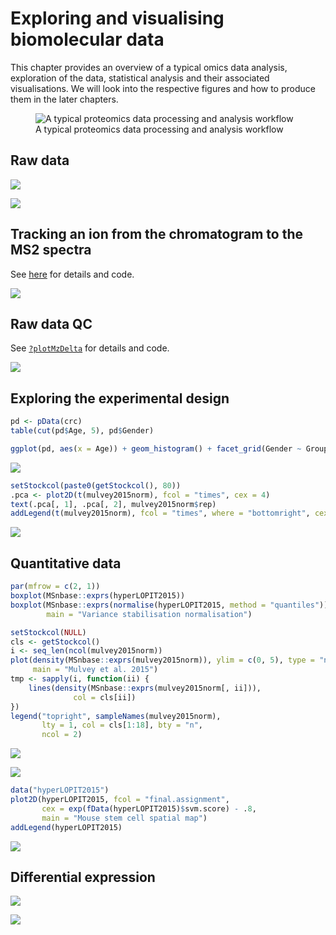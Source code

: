# Exploring and visualising biomolecular data

This chapter provides an overview of a typical omics data analysis,
exploration of the data, statistical analysis and their associated
visualisations. We will look into the respective figures and how to
produce them in the later chapters.

![A typical proteomics data processing and analysis workflow](./img/qprotda-with-plots.png)



## Raw data {-}

![](./img/chr.png)

![](https://lgatto.github.io/RforProteomics/articles/figures/msanim1.gif)

## Tracking an ion from the chromatogram to the MS2 spectra {-}

See [here](https://lgatto.github.io/RforProteomics/articles/RProtVis.html#visualising-mass-spectrometry-data) for details and code.

![](https://lgatto.github.io/RforProteomics/articles/RProtVis_files/figure-html/msdetailsplot-1.png)

## Raw data QC {-}

See [`?plotMzDelta`](https://lgatto.github.io/MSnbase/reference/plotMzDelta-methods.html) for details and code.

![](./img/mzdelta.png)


## Exploring the experimental design {-}

```r
pd <- pData(crc)
table(cut(pd$Age, 5), pd$Gender)
```

```r
ggplot(pd, aes(x = Age)) + geom_histogram() + facet_grid(Gender ~ Group)
```

![](./img/niprg.png)


```r
setStockcol(paste0(getStockcol(), 80))
.pca <- plot2D(t(mulvey2015norm), fcol = "times", cex = 4)
text(.pca[, 1], .pca[, 2], mulvey2015norm$rep)
addLegend(t(mulvey2015norm), fcol = "times", where = "bottomright", cex = 2)
```

![](https://lgatto.github.io/VisualisingBiomolecularData/VisualisingBiomolecularData_files/figure-html/complexheatmap-1.png)

## Quantitative data {-}

```r
par(mfrow = c(2, 1))
boxplot(MSnbase::exprs(hyperLOPIT2015))
boxplot(MSnbase::exprs(normalise(hyperLOPIT2015, method = "quantiles")),
		main = "Variance stabilisation normalisation")
```

```r
setStockcol(NULL)
cls <- getStockcol()
i <- seq_len(ncol(mulvey2015norm))
plot(density(MSnbase::exprs(mulvey2015norm)), ylim = c(0, 5), type = "n",
	 main = "Mulvey et al. 2015")
tmp <- sapply(i, function(ii) {
	lines(density(MSnbase::exprs(mulvey2015norm[, ii])),
			  col = cls[ii])
})
legend("topright", sampleNames(mulvey2015norm),
	   lty = 1, col = cls[1:18], bty = "n",
	   ncol = 2)
```

![](./img/pmic0015-1375-f2.jpg)

![](https://lgatto.github.io/VisualisingBiomolecularData/img/kmeans-mulvey-2.png)


```r
data("hyperLOPIT2015")
plot2D(hyperLOPIT2015, fcol = "final.assignment",
	   cex = exp(fData(hyperLOPIT2015)$svm.score) - .8,
	   main = "Mouse stem cell spatial map")
addLegend(hyperLOPIT2015)
```

![](https://lgatto.github.io/VisualisingBiomolecularData/VisualisingBiomolecularData_files/figure-html/na-2.png)

## Differential expression {-}

![](https://lgatto.github.io/VisualisingBiomolecularData/VisualisingBiomolecularData_files/figure-html/histpv-1.png)

![](https://lgatto.github.io/VisualisingBiomolecularData/VisualisingBiomolecularData_files/figure-html/volc3-1.png)
